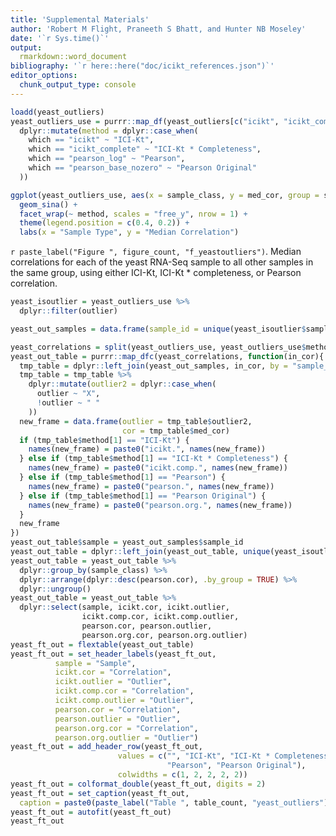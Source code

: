 ```yaml
---
title: 'Supplemental Materials'
author: 'Robert M Flight, Praneeth S Bhatt, and Hunter NB Moseley'
date: '`r Sys.time()`'
output: 
  rmarkdown::word_document
bibliography: '`r here::here("doc/icikt_references.json")`'
editor_options: 
  chunk_output_type: console
---
```


```r
loadd(yeast_outliers)
yeast_outliers_use = purrr::map_df(yeast_outliers[c("icikt", "icikt_complete", "pearson_log", "pearson_base_nozero")], ~ .x) %>%
  dplyr::mutate(method = dplyr::case_when(
    which == "icikt" ~ "ICI-Kt",
    which == "icikt_complete" ~ "ICI-Kt * Completeness",
    which == "pearson_log" ~ "Pearson",
    which == "pearson_base_nozero" ~ "Pearson Original"
  ))
```

```r
ggplot(yeast_outliers_use, aes(x = sample_class, y = med_cor, group = sample_class, color = outlier)) + 
  geom_sina() +
  facet_wrap(~ method, scales = "free_y", nrow = 1) +
  theme(legend.position = c(0.4, 0.2)) +
  labs(x = "Sample Type", y = "Median Correlation")
```

`r paste_label("Figure ", figure_count, "f_yeastoutliers")`.
Median correlations for each of the yeast RNA-Seq sample to all other samples in the same group, using either ICI-Kt, ICI-Kt * completeness, or Pearson correlation.

```r
yeast_isoutlier = yeast_outliers_use %>%
  dplyr::filter(outlier)

yeast_out_samples = data.frame(sample_id = unique(yeast_isoutlier$sample_id))

yeast_correlations = split(yeast_outliers_use, yeast_outliers_use$method)
yeast_out_table = purrr::map_dfc(yeast_correlations, function(in_cor){
  tmp_table = dplyr::left_join(yeast_out_samples, in_cor, by = "sample_id")
  tmp_table = tmp_table %>%
    dplyr::mutate(outlier2 = dplyr::case_when(
      outlier ~ "X",
      !outlier ~ " "
    ))
  new_frame = data.frame(outlier = tmp_table$outlier2,
                         cor = tmp_table$med_cor)
  if (tmp_table$method[1] == "ICI-Kt") {
    names(new_frame) = paste0("icikt.", names(new_frame))
  } else if (tmp_table$method[1] == "ICI-Kt * Completeness") {
    names(new_frame) = paste0("icikt.comp.", names(new_frame))
  } else if (tmp_table$method[1] == "Pearson") {
    names(new_frame) = paste0("pearson.", names(new_frame))
  } else if (tmp_table$method[1] == "Pearson Original") {
    names(new_frame) = paste0("pearson.org.", names(new_frame))
  }
  new_frame
})
yeast_out_table$sample = yeast_out_samples$sample_id
yeast_out_table = dplyr::left_join(yeast_out_table, unique(yeast_isoutlier[, c("sample_id", "sample_class")]), by = c("sample" = "sample_id"))
yeast_out_table = yeast_out_table %>%
  dplyr::group_by(sample_class) %>%
  dplyr::arrange(dplyr::desc(pearson.cor), .by_group = TRUE) %>%
  dplyr::ungroup()
yeast_out_table = yeast_out_table %>%
  dplyr::select(sample, icikt.cor, icikt.outlier,
                icikt.comp.cor, icikt.comp.outlier,
                pearson.cor, pearson.outlier,
                pearson.org.cor, pearson.org.outlier)
yeast_ft_out = flextable(yeast_out_table)
yeast_ft_out = set_header_labels(yeast_ft_out,
          sample = "Sample",
          icikt.cor = "Correlation",
          icikt.outlier = "Outlier",
          icikt.comp.cor = "Correlation",
          icikt.comp.outlier = "Outlier",
          pearson.cor = "Correlation",
          pearson.outlier = "Outlier",
          pearson.org.cor = "Correlation",
          pearson.org.outlier = "Outlier")
yeast_ft_out = add_header_row(yeast_ft_out,
                        values = c("", "ICI-Kt", "ICI-Kt * Completeness",
                                   "Pearson", "Pearson Original"),
                        colwidths = c(1, 2, 2, 2, 2))
yeast_ft_out = colformat_double(yeast_ft_out, digits = 2)
yeast_ft_out = set_caption(yeast_ft_out,
  caption = paste0(paste_label("Table ", table_count, "yeast_outliers"), ". Yeast dataset median correlation values and outlier determination for each outlier from each of the correlation methods."))
yeast_ft_out = autofit(yeast_ft_out)
yeast_ft_out
```
